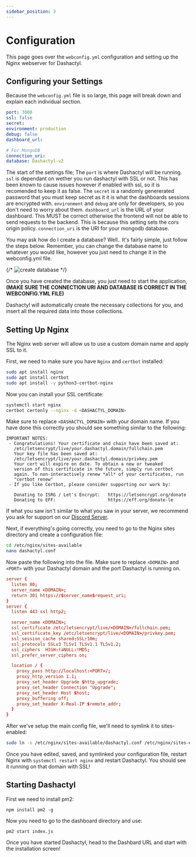 ```yaml
---
sidebar_position: 3
---
```


# Configuration
This page goes over the `webconfig.yml` configuration and setting up the Nginx webserver for Dashactyl.

## Configuring your Settings
Because the `webconfig.yml` file is so large, this page will break down and explain each individual section.

```yaml
port: 3000
ssl: false
secret: 
environment: production
debug: false
dashboard_url: 

# For MongoDB
connection_uri: 
database: Dashactyl-v2
```

The start of the settings file; The `port` is where Dashactyl will be running. `ssl` is dependant on wether you run dashactyl with SSL or not. This has been known to cause issues however if enabled with ssl, so it is recomended to keep it as false. The `secret` is a randomly genererated password that you must keep secret as it it is what the dashboards sessions are encrypted with. `environment` and `debug` are only for developers, so you don't need to worry about them. `dashboard_url` is the URL of your dashboard. This MUST be correct otherwise the frontend will not be able to send requests to the backend. This is because this setting sets the cors origin policy. `connection_uri` is the URI for your mongodb database.

You may ask how do I create a database? Well.. It's fairly simple, just follow the steps below. Remember, you can change the database name to whatever you would like, however you just need to change it in the webconfig.yml file.

{/* ![create database](/img/create_database.png) */}

Once you have created the database, you just need to start the application, **(MAKE SURE THE CONNECTION URI AND DATABASE IS CORRECT IN THE WEBCONFIG.YML FILE)**

Dashactyl will automatically create the necessary collections for you, and insert all the required data into those collections.

## Setting Up Nginx
The Nginx web server will allow us to use a custom domain name and apply SSL to it.


<Tabs>
	<TabItem value="ubuntu-debian" label="Ubuntu/Debian" default>
	</TabItem>
</Tabs>

First, we need to make sure you have `Nginx` and `certbot` installed:
```bash
sudo apt install nginx
sudo apt install certbot
sudo apt install -y python3-certbot-nginx
```

Now you can install your SSL certificate:
```bash
systemctl start nginx
certbot certonly --nginx -d <DASHACTYL_DOMAIN>
```

Make sure to replace `<DASHACTYL_DOMAIN>` with your domain name. If you have done this correctly you should see something similar to the following:
```
IMPORTANT NOTES:
 - Congratulations! Your certificate and chain have been saved at:
   /etc/letsencrypt/live/your.dashactyl.domain/fullchain.pem
   Your key file has been saved at:
   /etc/letsencrypt/live/your.dashactyl.domain/privkey.pem
   Your cert will expire on date. To obtain a new or tweaked
   version of this certificate in the future, simply run certbot
   again. To non-interactively renew *all* of your certificates, run
   "certbot renew"
 - If you like Certbot, please consider supporting our work by:

   Donating to ISRG / Let's Encrypt:   https://letsencrypt.org/donate
   Donating to EFF:                    https://eff.org/donate-le
```
If what you saw isn't similar to what you saw in your server, we recommend you ask for support on our [Discord Server](https://discord.gg/wwpRNvkMHA).

Next, if everything's going correctly, you need to go to the Nginx sites directory and create a configuration file:
```bash
cd /etc/nginx/sites-available
nano dashactyl.conf
```

Now paste the following into the file. Make sure to replace `<DOMAIN>` and `<PORT>` with your Dashactyl domain and the port Dashactyl is running on.
```conf title="/etc/nginx/sites-available/dashactyl.conf"
server {
  listen 80;
  server_name <DOMAIN>;
  return 301 https://$server_name$request_uri;
}
server {
  listen 443 ssl http2;

  server_name <DOMAIN>;
  ssl_certificate /etc/letsencrypt/live/<DOMAIN>/fullchain.pem;
  ssl_certificate_key /etc/letsencrypt/live/<DOMAIN>/privkey.pem;
  ssl_session_cache shared:SSL:10m;
  ssl_protocols SSLv3 TLSv1 TLSv1.1 TLSv1.2;
  ssl_ciphers  HIGH:!aNULL:!MD5;
  ssl_prefer_server_ciphers on;

  location / {
    proxy_pass http://localhost:<PORT>/;
    proxy_http_version 1.1;
    proxy_set_header Upgrade $http_upgrade;
    proxy_set_header Connection "Upgrade";
    proxy_set_header Host $host;
    proxy_buffering off;
    proxy_set_header X-Real-IP $remote_addr;
  }
}
```
After we've setup the main config file, we'll need to symlink it to sites-enabled:
```bash
sudo ln -s /etc/nginx/sites-available/dashactyl.conf /etc/nginx/sites-enabled/dashactyl.conf
```

  Once you have edited, saved, and symlinked your configuration file, restart Nginx with `systemctl restart nginx` and restart Dashactyl. You should see it running on that domain with SSL!
  
## Starting Dashactyl

First we need to install pm2:
```
npm install pm2 -g
```
Now you need to go to the dashboard directory and use:
```
pm2 start index.js
```

Once you have started Dashactyl, head to the Dashbard URL and start with the installation screen!
